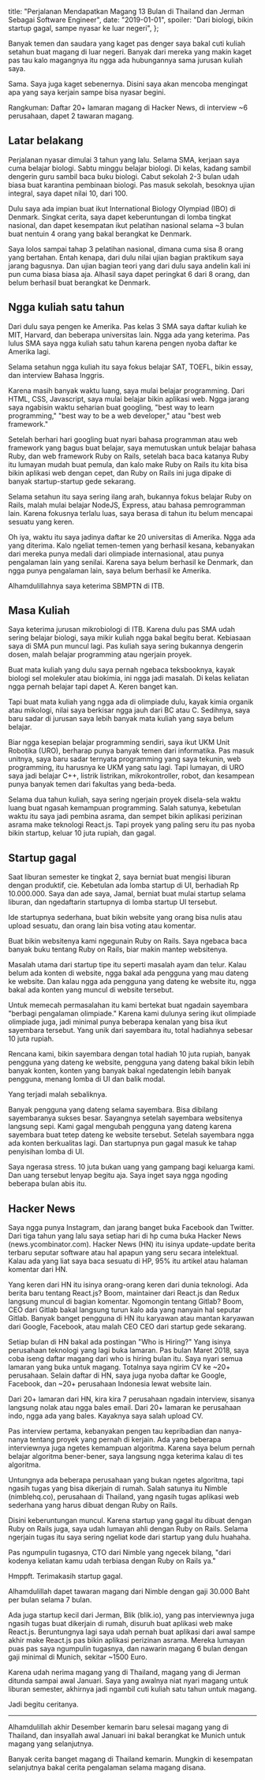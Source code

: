   title:
    "Perjalanan Mendapatkan Magang 13 Bulan di Thailand dan Jerman Sebagai Software Engineer",
  date: "2019-01-01",
  spoiler: "Dari biologi, bikin startup gagal, sampe nyasar ke luar negeri",
};

Banyak temen dan saudara yang kaget pas denger saya bakal cuti kuliah setahun buat magang di luar negeri. Banyak dari mereka yang makin kaget pas tau kalo magangnya itu ngga ada hubungannya sama jurusan kuliah saya.

Sama. Saya juga kaget sebenernya. Disini saya akan mencoba mengingat apa yang saya kerjain sampe bisa nyasar begini.

Rangkuman: Daftar 20+ lamaran magang di Hacker News, di interview ~6 perusahaan, dapet 2 tawaran magang.

## Latar belakang

Perjalanan nyasar dimulai 3 tahun yang lalu. Selama SMA, kerjaan saya cuma belajar biologi. Sabtu minggu belajar biologi. Di kelas, kadang sambil dengerin guru sambil baca buku biologi. Cabut sekolah 2-3 bulan udah biasa buat karantina pembinaan biologi. Pas masuk sekolah, besoknya ujian integral, saya dapet nilai 10, dari 100.

Dulu saya ada impian buat ikut International Biology Olympiad (IBO) di Denmark. Singkat cerita, saya dapet keberuntungan di lomba tingkat nasional, dan dapet kesempatan ikut pelatihan nasional selama ~3 bulan buat nentuin 4 orang yang bakal berangkat ke Denmark.

Saya lolos sampai tahap 3 pelatihan nasional, dimana cuma sisa 8 orang yang bertahan. Entah kenapa, dari dulu nilai ujian bagian praktikum saya jarang bagusnya. Dan ujian bagian teori yang dari dulu saya andelin kali ini pun cuma biasa biasa aja. Alhasil saya dapet peringkat 6 dari 8 orang, dan belum berhasil buat berangkat ke Denmark.

## Ngga kuliah satu tahun

Dari dulu saya pengen ke Amerika. Pas kelas 3 SMA saya daftar kuliah ke MIT, Harvard, dan beberapa universitas lain. Ngga ada yang keterima. Pas lulus SMA saya ngga kuliah satu tahun karena pengen nyoba daftar ke Amerika lagi.

Selama setahun ngga kuliah itu saya fokus belajar SAT, TOEFL, bikin essay, dan interview Bahasa Inggris.

Karena masih banyak waktu luang, saya mulai belajar programming. Dari HTML, CSS, Javascript, saya mulai belajar bikin aplikasi web. Ngga jarang saya ngabisin waktu seharian buat googling, "best way to learn programming," "best way to be a web developer," atau "best web framework."

Setelah berhari hari googling buat nyari bahasa programman atau web framework yang bagus buat belajar, saya memutuskan untuk belajar bahasa Ruby, dan web framework Ruby on Rails, setelah baca baca katanya Ruby itu lumayan mudah buat pemula, dan kalo make Ruby on Rails itu kita bisa bikin aplikasi web dengan cepet, dan Ruby on Rails ini juga dipake di banyak startup-startup gede sekarang.

Selama setahun itu saya sering ilang arah, bukannya fokus belajar Ruby on Rails, malah mulai belajar NodeJS, Express, atau bahasa pemrogramman lain. Karena fokusnya terlalu luas, saya berasa di tahun itu belum mencapai sesuatu yang keren.

Oh iya, waktu itu saya jadinya daftar ke 20 universitas di Amerika. Ngga ada yang diterima. Kalo ngeliat temen-temen yang berhasil kesana, kebanyakan dari mereka punya medali dari olimpiade internasional, atau punya pengalaman lain yang senilai. Karena saya belum berhasil ke Denmark, dan ngga punya pengalaman lain, saya belum berhasil ke Amerika.

Alhamdulillahnya saya keterima SBMPTN di ITB.

## Masa Kuliah

Saya keterima jurusan mikrobiologi di ITB. Karena dulu pas SMA udah sering belajar biologi, saya mikir kuliah ngga bakal begitu berat. Kebiasaan saya di SMA pun muncul lagi. Pas kuliah saya sering bukannya dengerin dosen, malah belajar programming atau ngerjain proyek.

Buat mata kuliah yang dulu saya pernah ngebaca teksbooknya, kayak biologi sel molekuler atau biokimia, ini ngga jadi masalah. Di kelas keliatan ngga pernah belajar tapi dapet A. Keren banget kan.

Tapi buat mata kuliah yang ngga ada di olimpiade dulu, kayak kimia organik atau mikologi, nilai saya berkisar ngga jauh dari BC atau C. Sedihnya, saya baru sadar di jurusan saya lebih banyak mata kuliah yang saya belum belajar.

Biar ngga kesepian belajar programming sendiri, saya ikut UKM Unit Robotika (URO), berharap punya banyak temen dari informatika. Pas masuk unitnya, saya baru sadar ternyata programming yang saya tekunin, web programming, itu harusnya ke UKM yang satu lagi. Tapi lumayan, di URO saya jadi belajar C++, listrik listrikan, mikrokontroller, robot, dan kesampean punya banyak temen dari fakultas yang beda-beda.

Selama dua tahun kuliah, saya sering ngerjain proyek disela-sela waktu luang buat ngasah kemampuan programming. Salah satunya, kebetulan waktu itu saya jadi pembina asrama, dan sempet bikin aplikasi perizinan asrama make teknologi React.js. Tapi proyek yang paling seru itu pas nyoba bikin startup, keluar 10 juta rupiah, dan gagal.

## Startup gagal

Saat liburan semester ke tingkat 2, saya berniat buat mengisi liburan dengan produktif, cie. Kebetulan ada lomba startup di UI, berhadiah Rp 10.000.000. Saya dan ade saya, Jamal, berniat buat mulai startup selama liburan, dan ngedaftarin startupnya di lomba startup UI tersebut.

Ide startupnya sederhana, buat bikin website yang orang bisa nulis atau upload sesuatu, dan orang lain bisa voting atau komentar.

Buat bikin websitenya kami ngegunain Ruby on Rails. Saya ngebaca baca banyak buku tentang Ruby on Rails, biar makin mantep websitenya.

Masalah utama dari startup tipe itu seperti masalah ayam dan telur. Kalau belum ada konten di website, ngga bakal ada pengguna yang mau dateng ke website. Dan kalau ngga ada pengguna yang dateng ke website itu, ngga bakal ada konten yang muncul di website tersebut.

Untuk memecah permasalahan itu kami bertekat buat ngadain sayembara "berbagi pengalaman olimpiade." Karena kami dulunya sering ikut olimpiade olimpiade juga, jadi minimal punya beberapa kenalan yang bisa ikut sayembara tersebut. Yang unik dari sayembara itu, total hadiahnya sebesar 10 juta rupiah.

Rencana kami, bikin sayembara dengan total hadiah 10 juta rupiah, banyak pengguna yang dateng ke website, pengguna yang dateng bakal bikin lebih banyak konten, konten yang banyak bakal ngedatengin lebih banyak pengguna, menang lomba di UI dan balik modal.

Yang terjadi malah sebaliknya.

Banyak pengguna yang dateng selama sayembara. Bisa dibilang sayembaranya sukses besar. Sayangnya setelah sayembara websitenya langsung sepi. Kami gagal mengubah pengguna yang dateng karena sayembara buat tetep dateng ke website tersebut. Setelah sayembara ngga ada konten berkualitas lagi. Dan startupnya pun gagal masuk ke tahap penyisihan lomba di UI.

Saya ngerasa stress. 10 juta bukan uang yang gampang bagi keluarga kami. Dan uang tersebut lenyap begitu aja. Saya inget saya ngga ngoding beberapa bulan abis itu.

## Hacker News

Saya ngga punya Instagram, dan jarang banget buka Facebook dan Twitter. Dari tiga tahun yang lalu saya setiap hari di hp cuma buka Hacker News (news.ycombinator.com). Hacker News (HN) itu isinya update-update berita terbaru seputar software atau hal apapun yang seru secara intelektual. Kalau ada yang liat saya baca sesuatu di HP, 95% itu artikel atau halaman komentar dari HN.

Yang keren dari HN itu isinya orang-orang keren dari dunia teknologi. Ada berita baru tentang React.js? Boom, maintainer dari React.js dan Redux langsung muncul di bagian komentar. Ngomongin tentang Gitlab? Boom, CEO dari Gitlab bakal langsung turun kalo ada yang nanyain hal seputar Gitlab. Banyak banget pengguna di HN itu karyawan atau mantan karyawan dari Google, Facebook, atau malah CEO CEO dari startup gede sekarang.

Setiap bulan di HN bakal ada postingan "Who is Hiring?" Yang isinya perusahaan teknologi yang lagi buka lamaran. Pas bulan Maret 2018, saya coba iseng daftar magang dari who is hiring bulan itu. Saya nyari semua lamaran yang buka untuk magang. Totalnya saya ngirim CV ke ~20+ perusahaan. Selain daftar di HN, saya juga nyoba daftar ke Google, Facebook, dan ~20+ perusahaan Indonesia lewat website lain.

Dari 20+ lamaran dari HN, kira kira 7 perusahaan ngadain interview, sisanya langsung nolak atau ngga bales email. Dari 20+ lamaran ke perusahaan indo, ngga ada yang bales. Kayaknya saya salah upload CV.

Pas interview pertama, kebanyakan pengen tau kepribadian dan nanya-nanya tentang proyek yang pernah di kerjain. Ada yang beberapa interviewnya juga ngetes kemampuan algoritma. Karena saya belum pernah belajar algoritma bener-bener, saya langsung ngga keterima kalau di tes algoritma.

Untungnya ada beberapa perusahaan yang bukan ngetes algoritma, tapi ngasih tugas yang bisa dikerjain di rumah. Salah satunya itu Nimble (nimblehq.co), perusahaan di Thailand, yang ngasih tugas aplikasi web sederhana yang harus dibuat dengan Ruby on Rails.

Disini keberuntungan muncul. Karena startup yang gagal itu dibuat dengan Ruby on Rails juga, saya udah lumayan ahli dengan Ruby on Rails. Selama ngerjain tugas itu saya sering ngeliat kode dari startup yang dulu huahaha.

Pas ngumpulin tugasnya, CTO dari Nimble yang ngecek bilang, "dari kodenya keliatan kamu udah terbiasa dengan Ruby on Rails ya."

Hmppft. Terimakasih startup gagal.

Alhamdulillah dapet tawaran magang dari Nimble dengan gaji 30.000 Baht per bulan selama 7 bulan.

Ada juga startup kecil dari Jerman, Blik (blik.io), yang pas interviewnya juga ngasih tugas buat dikerjain di rumah, disuruh buat aplikasi web make React.js. Beruntungnya lagi saya udah pernah buat aplikasi dari awal sampe akhir make React.js pas bikin aplikasi perizinan asrama. Mereka lumayan puas pas saya ngumpulin tugasnya, dan nawarin magang 6 bulan dengan gaji minimal di Munich, sekitar ~1500 Euro.

Karena udah nerima magang yang di Thailand, magang yang di Jerman ditunda sampai awal Januari. Saya yang awalnya niat nyari magang untuk liburan semester, akhirnya jadi ngambil cuti kuliah satu tahun untuk magang.

Jadi begitu ceritanya.

---

Alhamdulillah akhir Desember kemarin baru selesai magang yang di Thailand, dan insyallah awal Januari ini bakal berangkat ke Munich untuk magang yang selanjutnya.

Banyak cerita banget magang di Thailand kemarin. Mungkin di kesempatan selanjutnya bakal cerita pengalaman selama magang disana.


